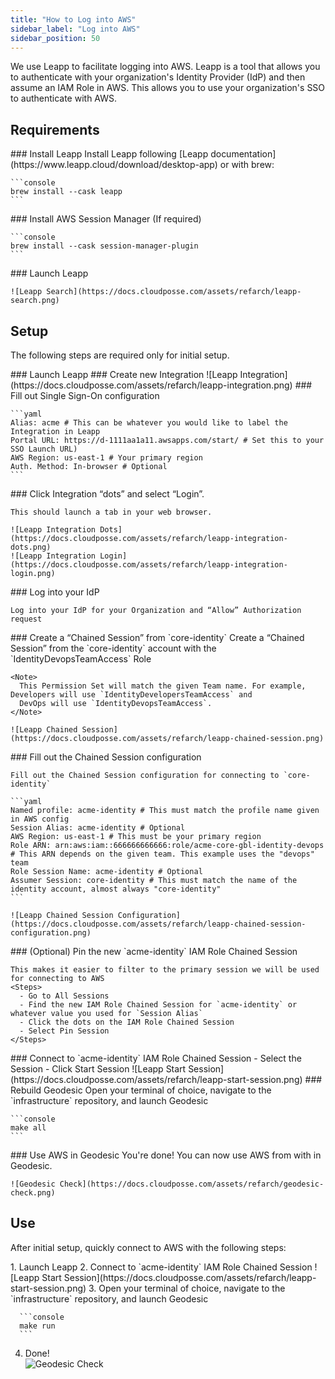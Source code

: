 ```yaml
---
title: "How to Log into AWS"
sidebar_label: "Log into AWS"
sidebar_position: 50
---
```


We use Leapp to facilitate logging into AWS. Leapp is a tool that allows you to authenticate with your organization's
Identity Provider (IdP) and then assume an IAM Role in AWS. This allows you to use your organization's SSO to
authenticate with AWS.

## Requirements

<Steps>
  <Step>
    ### <StepNumber/> Install Leapp
    Install Leapp following [Leapp documentation](https://www.leapp.cloud/download/desktop-app) or with brew:

    ```console
    brew install --cask leapp
    ```

  </Step>

  <Step>
    ### <StepNumber/> Install AWS Session Manager (If required)

    ```console
    brew install --cask session-manager-plugin
    ```

  </Step>

  <Step>
    ### <StepNumber/> Launch Leapp

    ![Leapp Search](https://docs.cloudposse.com/assets/refarch/leapp-search.png)
  </Step>
</Steps>

## Setup

The following steps are required only for initial setup.

<Steps>
  <Step>
    ### <StepNumber/> Launch Leapp
  </Step>

  <Step>
    ### <StepNumber/> Create new Integration
    ![Leapp Integration](https://docs.cloudposse.com/assets/refarch/leapp-integration.png)
  </Step>

  <Step>
    ### <StepNumber/> Fill out Single Sign-On configuration

    ```yaml
    Alias: acme # This can be whatever you would like to label the Integration in Leapp
    Portal URL: https://d-1111aa1a11.awsapps.com/start/ # Set this to your SSO Launch URL)
    AWS Region: us-east-1 # Your primary region
    Auth. Method: In-browser # Optional
    ```

  </Step>

  <Step>
    ### <StepNumber/> Click Integration “dots” and select “Login”.

    This should launch a tab in your web browser.

    ![Leapp Integration Dots](https://docs.cloudposse.com/assets/refarch/leapp-integration-dots.png)
    ![Leapp Integration Login](https://docs.cloudposse.com/assets/refarch/leapp-integration-login.png)
  </Step>

  <Step>
    ### <StepNumber/> Log into your IdP

    Log into your IdP for your Organization and “Allow” Authorization request
  </Step>

  <Step>
    ### <StepNumber/> Create a “Chained Session” from `core-identity`
    Create a “Chained Session” from the `core-identity` account with the `IdentityDevopsTeamAccess` Role

    <Note>
      This Permission Set will match the given Team name. For example, Developers will use `IdentityDevelopersTeamAccess` and
      DevOps will use `IdentityDevopsTeamAccess`.
    </Note>

    ![Leapp Chained Session](https://docs.cloudposse.com/assets/refarch/leapp-chained-session.png)

  </Step>

  <Step>
    ### <StepNumber/> Fill out the Chained Session configuration

    Fill out the Chained Session configuration for connecting to `core-identity`

    ```yaml
    Named profile: acme-identity # This must match the profile name given in AWS config
    Session Alias: acme-identity # Optional
    AWS Region: us-east-1 # This must be your primary region
    Role ARN: arn:aws:iam::666666666666:role/acme-core-gbl-identity-devops # This ARN depends on the given team. This example uses the "devops" team
    Role Session Name: acme-identity # Optional
    Assumer Session: core-identity # This must match the name of the identity account, almost always "core-identity"
    ```

    ![Leapp Chained Session Configuration](https://docs.cloudposse.com/assets/refarch/leapp-chained-session-configuration.png)
  </Step>

  <Step>
    ### <StepNumber/> (Optional) Pin the new `acme-identity` IAM Role Chained Session

    This makes it easier to filter to the primary session we will be used for connecting to AWS
    <Steps>
      - Go to All Sessions
      - Find the new IAM Role Chained Session for `acme-identity` or whatever value you used for `Session Alias`
      - Click the dots on the IAM Role Chained Session
      - Select Pin Session
    </Steps>
  </Step>

  <Step>
    ### <StepNumber/> Connect to `acme-identity` IAM Role Chained Session
    <Steps>
      - Select the Session
      - Click Start Session
        ![Leapp Start Session](https://docs.cloudposse.com/assets/refarch/leapp-start-session.png)
    </Steps>
  </Step>

  <Step>
    ### <StepNumber/> Rebuild Geodesic
    Open your terminal of choice, navigate to the `infrastructure` repository, and launch Geodesic

    ```console
    make all
    ```
  </Step>

  <Step>
    ### <StepNumber/> Use AWS in Geodesic
    You're done! You can now use AWS from with in Geodesic.

    ![Geodesic Check](https://docs.cloudposse.com/assets/refarch/geodesic-check.png)
  </Step>
</Steps>

## Use

After initial setup, quickly connect to AWS with the following steps:

<Steps>
  1. Launch Leapp
  2. Connect to `acme-identity` IAM Role Chained Session
      ![Leapp Start Session](https://docs.cloudposse.com/assets/refarch/leapp-start-session.png)
  3. Open your terminal of choice, navigate to the `infrastructure` repository, and launch Geodesic

      ```console
      make run
      ```
  4. Done!<br/>
    ![Geodesic Check](https://docs.cloudposse.com/assets/refarch/geodesic-check.png)
</Steps>



